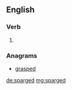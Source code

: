 ==English==

===Verb===
{{head|en|verb form}}

# {{en-past of|sparge}}

===Anagrams===
* [[grasped#English|grasped]]

[[de:sparged]]
[[mg:sparged]]